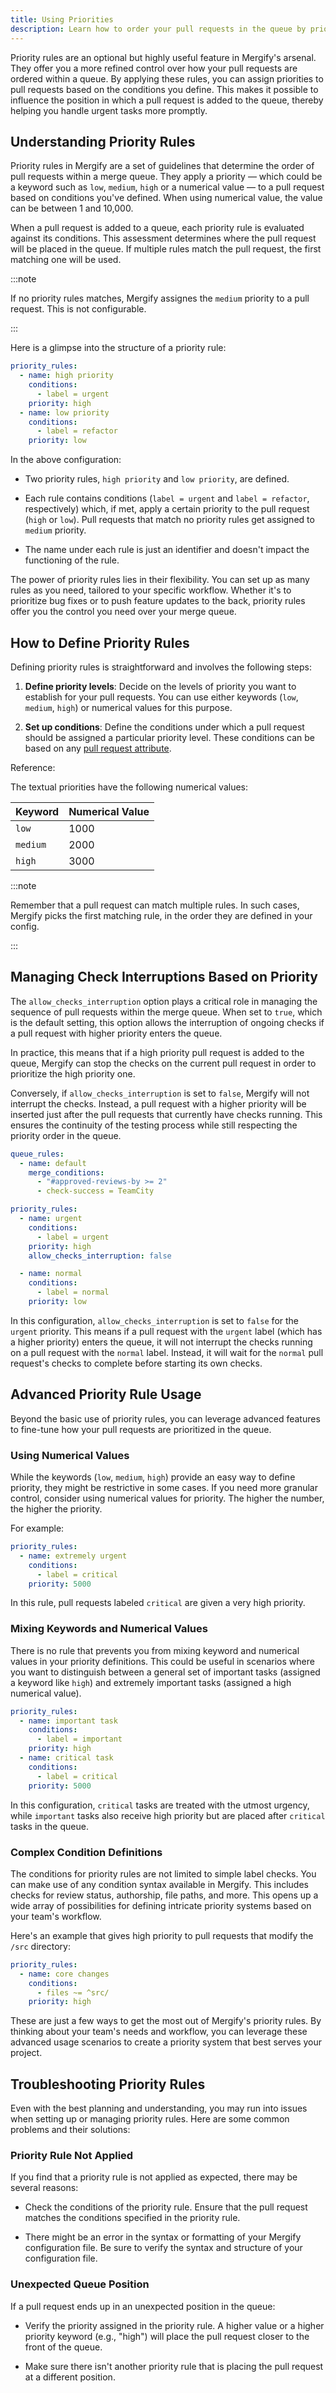 ```yaml
---
title: Using Priorities
description: Learn how to order your pull requests in the queue by priority.
---
```



Priority rules are an optional but highly useful feature in Mergify's arsenal.
They offer you a more refined control over how your pull requests are ordered
within a queue. By applying these rules, you can assign priorities to pull
requests based on the conditions you define. This makes it possible to
influence the position in which a pull request is added to the queue, thereby
helping you handle urgent tasks more promptly.

## Understanding Priority Rules

Priority rules in Mergify are a set of guidelines that determine the order of
pull requests within a merge queue. They apply a priority — which could be a
keyword such as `low`, `medium`, `high` or a numerical value — to a pull
request based on conditions you've defined. When using numerical value, the
value can be between 1 and 10,000.

When a pull request is added to a queue, each priority rule is evaluated
against its conditions. This assessment determines where the pull request will
be placed in the queue. If multiple rules match the pull request, the first matching
one will be used.

:::note

  If no priority rules matches, Mergify assignes the `medium` priority to a
  pull request. This is not configurable.

:::

Here is a glimpse into the structure of a priority rule:

```yaml
priority_rules:
  - name: high priority
    conditions:
      - label = urgent
    priority: high
  - name: low priority
    conditions:
      - label = refactor
    priority: low
```

In the above configuration:

- Two priority rules, `high priority` and `low priority`, are defined.

- Each rule contains conditions (`label = urgent` and `label = refactor`,
  respectively) which, if met, apply a certain priority to the pull request
  (`high` or `low`). Pull requests that match no priority rules get assigned to
  `medium` priority.

- The name under each rule is just an identifier and doesn't impact the
  functioning of the rule.

The power of priority rules lies in their flexibility. You can set up as many
rules as you need, tailored to your specific workflow. Whether it's to
prioritize bug fixes or to push feature updates to the back, priority rules
offer you the control you need over your merge queue.

## How to Define Priority Rules

Defining priority rules is straightforward and involves the following steps:

1. **Define priority levels**: Decide on the levels of priority you want to
   establish for your pull requests. You can use either keywords (`low`,
   `medium`, `high`) or numerical values for this purpose.

2. **Set up conditions**: Define the conditions under which a pull request
   should be assigned a particular priority level. These conditions can be
   based on any [pull request attribute](/configuration/conditions#attributes-list).

Reference:

<OptionsTable def="PriorityRuleModel" />

The textual priorities have the following numerical values:

<table>
    <thead>
      <tr>
        <th>Keyword</th>
        <th>Numerical Value</th>
      </tr>
    </thead>
    <tr>
      <td><code>low</code></td>
      <td>1000</td>
    </tr>
    <tr>
      <td><code>medium</code></td>
      <td>2000</td>
    </tr>
    <tr>
      <td><code>high</code></td>
      <td>3000</td>
    </tr>
</table>

:::note

  Remember that a pull request can match multiple rules. In such cases, Mergify
  picks the first matching rule, in the order they are defined in your config.

:::

## Managing Check Interruptions Based on Priority

The `allow_checks_interruption` option plays a critical role in managing the
sequence of pull requests within the merge queue. When set to `true`, which is
the default setting, this option allows the interruption of ongoing checks if a
pull request with higher priority enters the queue.

In practice, this means that if a high priority pull request is added to the
queue, Mergify can stop the checks on the current pull request in order to
prioritize the high priority one.

Conversely, if `allow_checks_interruption` is set to `false`, Mergify will not
interrupt the checks. Instead, a pull request with a higher priority will be
inserted just after the pull requests that currently have checks running. This
ensures the continuity of the testing process while still respecting the
priority order in the queue.

```yaml
queue_rules:
  - name: default
    merge_conditions:
      - "#approved-reviews-by >= 2"
      - check-success = TeamCity

priority_rules:
  - name: urgent
    conditions:
      - label = urgent
    priority: high
    allow_checks_interruption: false

  - name: normal
    conditions:
      - label = normal
    priority: low
```

In this configuration, `allow_checks_interruption` is set to `false` for the
`urgent` priority. This means if a pull request with the `urgent` label (which
has a higher priority) enters the queue, it will not interrupt the checks
running on a pull request with the `normal` label. Instead, it will wait for
the `normal` pull request's checks to complete before starting its own checks.

## Advanced Priority Rule Usage

Beyond the basic use of priority rules, you can leverage advanced features to
fine-tune how your pull requests are prioritized in the queue.

### Using Numerical Values

While the keywords (`low`, `medium`, `high`) provide an easy way to define
priority, they might be restrictive in some cases. If you need more granular
control, consider using numerical values for priority. The higher the number,
the higher the priority.

For example:

```yaml
priority_rules:
  - name: extremely urgent
    conditions:
      - label = critical
    priority: 5000
```

In this rule, pull requests labeled `critical` are given a very high priority.

### Mixing Keywords and Numerical Values

There is no rule that prevents you from mixing keyword and numerical values in
your priority definitions. This could be useful in scenarios where you want to
distinguish between a general set of important tasks (assigned a keyword like
`high`) and extremely important tasks (assigned a high numerical value).

```yaml
priority_rules:
  - name: important task
    conditions:
      - label = important
    priority: high
  - name: critical task
    conditions:
      - label = critical
    priority: 5000
```

In this configuration, `critical` tasks are treated with the utmost urgency,
while `important` tasks also receive high priority but are placed after
`critical` tasks in the queue.

### Complex Condition Definitions

The conditions for priority rules are not limited to simple label checks. You
can make use of any condition syntax available in Mergify. This includes checks
for review status, authorship, file paths, and more. This opens up a wide array
of possibilities for defining intricate priority systems based on your team's
workflow.

Here's an example that gives high priority to pull requests that modify the
`/src` directory:

```yaml
priority_rules:
  - name: core changes
    conditions:
      - files ~= ^src/
    priority: high
```

These are just a few ways to get the most out of Mergify's priority rules. By
thinking about your team's needs and workflow, you can leverage these advanced
usage scenarios to create a priority system that best serves your project.

## Troubleshooting Priority Rules

Even with the best planning and understanding, you may run into issues when
setting up or managing priority rules. Here are some common problems and their
solutions:

### Priority Rule Not Applied

If you find that a priority rule is not applied as expected, there may be
several reasons:

- Check the conditions of the priority rule. Ensure that the pull request
  matches the conditions specified in the priority rule.

- There might be an error in the syntax or formatting of your Mergify
  configuration file. Be sure to verify the syntax and structure of your
  configuration file.

### Unexpected Queue Position

If a pull request ends up in an unexpected position in the queue:

- Verify the priority assigned in the priority rule. A higher value or a higher
  priority keyword (e.g., "high") will place the pull request closer to the
  front of the queue.

- Make sure there isn't another priority rule that is placing the pull request
  at a different position.
